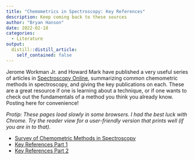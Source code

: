 ```yaml
---
title: "Chemometrics in Spectroscopy: Key References"
description: Keep coming back to these sources
author: "Bryan Hanson"
date: 2022-02-18
categories:
  - Literature
output:
  distill::distill_article:
    self_contained: false
---
```


Jerome Workman Jr. and Howard Mark have published a very useful series of articles in [Spectroscopy Online](https://www.spectroscopyonline.com), summarizing common chemometric methods in spectroscopy, and giving the key publications on each.  These are a great resource if one is learning about a technique, or if one wants to check out the fundamentals of a method you think you already know.  Posting here for convenience!

*Protip: These pages load slowly in some browsers.  I had the best luck with Chrome. Try the reader view for a user-friendly version that prints well (if you are in to that).*

* [Survey of Chemometric Methods in Spectroscopy](https://www.spectroscopyonline.com/view/a-survey-of-chemometric-methods-used-in-spectroscopy)
* [Key References Part 1](https://www.spectroscopyonline.com/view/survey-of-key-descriptive-references-for-chemometric-methods-used-for-spectroscopy-part-i)
* [Key References Part 2](https://www.spectroscopyonline.com/view/survey-of-key-descriptive-references-for-chemometric-methods-used-for-spectroscopy-part-ii)
